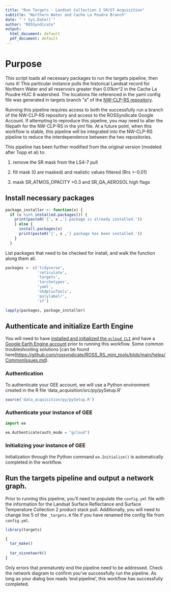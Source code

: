 ```yaml
---
title: "Run Targets - Landsat Collection 2 SR/ST Acquisition"
subtitle: "Northern Water and Cache La Poudre Branch"
date: "`r Sys.Date()`"
author: "ROSSyndicate"
output:
  html_document: default
  pdf_document: default
---
```


# Purpose

This script loads all necessary packages to run the targets pipeline, then runs it! This particular instance pulls the historical Landsat record for Northern Water and all reservoirs greater than 0.01km\^2 in the Cache La Poudre HUC 8 watershed. The locations file referenced in the yaml config file was generated in targets branch "a" of the [NW-CLP-RS repository](https://github.com/rossyndicate/NW-CLP-RS).

Running this pipeline requires access to both the successfully run a branch of the NW-CLP-RS repository and access to the ROSSyndicate Google Account. If attempting to reproduce this pipeline, you may need to alter the filepath for the NW-CLP-RS in the yml file. At a future point, when this workflow is stable, this pipeline will be integrated into the NW-CLP-RS pipeline to reduce the interdependence between the two repositories.

This pipeline has been further modified from the original version (modeled after Topp et al) to:

1)  remove the SR mask from the LS4-7 pull

2)  fill mask (0 are masked) and realistic values filtered (Rrs \>-0.01)

3)  mask SR_ATMOS_OPACITY \>0.3 and SR_QA_AEROSOL high flags

## Install necessary packages

```r
package_installer <- function(x) {
  if (x %in% installed.packages()) {
    print(paste0('{', x ,'} package is already installed.'))
    } else {
      install.packages(x)
      print(paste0('{', x ,'} package has been installed.'))
    }
  }
```

List packages that need to be checked for install, and walk the function along them all.

```r
packages <- c('tidyverse',
              'reticulate',
              'targets',
              'tarchetypes',
              'yaml',
              'nhdplusTools',
              'polylabelr',
              'sf')

lapply(packages, package_installer)
```

## Authenticate and initialize Earth Engine

You will need to have [installed and initialized the `gcloud CLI`](https://cloud.google.com/sdk/docs/install) 
and have a [Google Earth Engine account](https://code.earthengine.google.com/register) 
prior to running this workflow. Some common troubleshooting solutions 
[can be found here]<https://github.com/rossyndicate/ROSS_RS_mini_tools/blob/main/helps/CommonIssues.md>).

### Authentication

To authenticate your GEE account, we will use a Python environment created in the 
R file 'data_acquisition/src/py/pySetup.R'

```r
source('data_acquisition/py/pySetup.R')
```

### Authenticate your instance of GEE

```python
import ee

ee.Authenticate(auth_mode = "gcloud")
```

### Initializing your instance of GEE

Initialization through the Python command `ee.Initialize()` is automatically 
completed in the workflow.

## Run the targets pipeline and output a network graph.

Prior to running this pipeline, you'll need to populate the `config.yml` file 
with the information for the Landsat Surface Reflectance and Surface Temperature 
Collection 2 product stack pull. Additionally, you will need to change line 5 of 
the `_targets.R` file if you have renamed the config file from `config.yml`.

```r
library(targets)

{
  tar_make()
  
  tar_visnetwork()
}
```

Only errors that prematurely end the pipeline need to be addressed. Check the 
network diagram to confirm you've successfully run the 
pipeline. As long as your dialog box reads 'end pipeline', this workflow has 
successfully completed.
